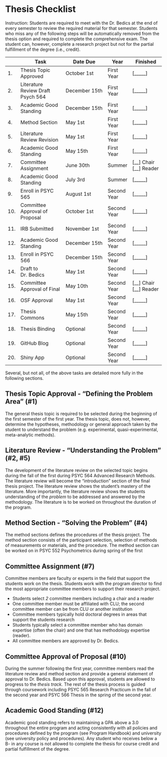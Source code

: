 # Thesis Checklist


Instruction: Students are required to meet with the Dr. Bedics at the end of every semester to review the required material for that semester.  Students who miss any of the following steps will be automatically removed from the thesis option and required to complete the comprehensive exam.  The student can, however, complete a research project but not for the partial fulfillment of the degree (i.e., credit).  


|| Task           | Date Due | Year | Finished | 
|--|----------------|---------------|------|-----------|
|1.| Thesis Topic Approved | October 1st | First Year | [_____] |
|2.| Literature Review Draft Psych 564 | December 15th | First Year | [_____] |
|3.| Academic Good Standing | December 15th | First Year | [_____]  |
|4.| Method Section | May 1st | First Year | [_____]  |
|5.| Literature Review Revision | May 1st  | First Year | [_____]  |
|6.| Academic Good Standing | May 15th | First Year | [_____]  |
|7.| Committee Assignment | June 30th | Summer | [__] Chair<br/>[__] Reader |
|8.| Academic Good Standing | July 3rd | Summer | [_____]  |
|9.| Enroll in PSYC 565 | August 1st | Second Year | [_____]  |
|10.| Committee Approval of Proposal | October 1st  | Second Year | [_____] |
|11.| IRB Submitted | November 1st | Second Year | [_____] |
|12.| Academic Good Standing | December 15th | Second Year | [_____]  |
|13.| Enroll in PSYC 566 | December 15th | Second Year | [_____]  |
|14.| Draft to Dr. Bedics | May 1st  | Second Year | [_____] |
|15.| Committee Approval of Final | May 10th  | Second Year |  [__] Chair<br/>[__] Reader |
|16.| OSF Approval | May 1st | Second Year  | [_____]  |
|17. | Thesis Commons | May 15th | Second Year | [_____]  |
|18. | Thesis Binding | Optional | Second Year | [_____]  |
|19.| GitHub Blog | Optional |Second Year | [_____]  |
|20.| Shiny App | Optional |Second Year | [_____]  |

Several, but not all, of the above tasks are detailed more fully in the following sections.


## Thesis Topic Approval - "Defining the Problem Area" (#1)

The general thesis topic is required to be selected during the beginning of the first semester of the first year.  The thesis topic, does not, however, determine the hypotheses, methodology or general approach taken by the student to understand the problem (e.g. experimental, quasi-experimental, meta-analytic methods). 

## Literature Review - "Understanding the Problem" (#2, #5)

The development of the literature review on the selected topic begins during the fall of the first during PSYC 564 Advanced Research Methods.  The literature review will become the "introduction" section of the final thesis project.  The literature review shows the student's mastery of the literature.  More importantly, the literature review shows the students understanding of the *problem* to be addressed and answered by the methodology.  The literature is to be worked on throughout the duration of the program.  

## Method Section - "Solving the Problem" (#4)

The method sections defines the procedures of the thesis project. The method section consists of the participant selection, selection of methods of measurements or materials, and the procedure.  The method section can be worked on in PSYC 552 Psychometrics during spring of the first 

## Committee Assignment (#7)

Committee members are faculty or experts in the field that support the students work on the thesis. Students work with the program director to find the most appropriate committee members to support their research project.  

  * Students select *2* committee members including a chair and a reader
  * One committee member must be affiliated with CLU; the second committee member can be from CLU or another institution
  * Committee members typically hold doctoral degrees in areas that support the students research
  * Students typically select a committee member who has domain expertise (often the chair) and one that has methodology expertise (reader).  
  * All committee members are approved by Dr. Bedics. 

## Committee Approval of Proposal (#10)

During the summer following the first year, committee members read the literature review and method section and provide a general statement of approval to Dr. Bedics.  Based upon this approval, students are allowed to progress to the *thesis track.*  The rest of the thesis process is guided through coursework including PSYC 565 Research Practicum in the fall of the second year and PSYC 566 Thesis in the spring of the second year. 

## Academic Good Standing (#12)

Academic good standing refers to maintaining a GPA above a 3.0 throughout the entire program and acting consistently with all policies and procedures defined by the program (see Program Handbook) and university (see university policy and procedures).  Any student who receives below a B- in any course is not allowed to complete the thesis for course credit and partial fulfillment of the degree. 




